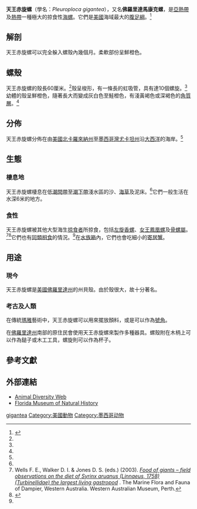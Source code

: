 {{Speciesbox
| image = Pleuroploca gigantea.jpg
| image_width = 250px
| taxon = Pleuroploca gigantea
| authority = ([[Louis_Charles_Kiener|Kiener]], 1840)
}}

'''天王赤旋螺'''（學名：''Pleuroploca gigantea''），又名'''佛羅里達馬康克螺'''，是[[亞熱帶|亞熱帶]]及[[熱帶|熱帶]]一種極大的掠食性[[海螺|海螺]]。它們是[[美國|美國]]海域最大的[[腹足綱|腹足綱]]。<ref name="Leal">{{Cite book en|author=Leal, J.H.|year=2002|chapter=Gastropods|pages=99-147|editor=Carpenter, K.E. (ed.)|title=The living marine resources of the Western Central Atlantic. Volume 1: Introduction, molluscs, crustaceans, hagfishes, sharks, batoid fishes, and chimaeras|publisher=FAO Species Identification Guide for Fishery Purposes and American Society of Ichthyologists and Herpetologists Special Publication No. 5|url=ftp://ftp.fao.org/docrep/fao/009/y4160e/y4160e08.pdf}}</ref>

==解剖==
天王赤旋螺可以完全躲入螺殼內幾個月。柔軟部份呈鮮橙色。

==螺殼==
天王赤旋螺的殼長60厘米。<ref name="Leal"/>殼呈梭形，有一條長的虹吸管，具有達10個螺旋。<ref name="Leal"/>幼體的殼呈鮮橙色，隨著長大而變成灰白色至鮭橙色，有淺黃褐色或深褐色的[[角質層|角質層]]。<ref name="Leal"/>

==分佈==
天王赤旋螺分佈在由[[美國|美國]][[北卡羅來納州|北卡羅來納州]]至[[墨西哥灣|墨西哥灣]][[尤卡坦州|尤卡坦州]]沿[[大西洋|大西洋]]的海岸。<ref name="Leal"/>

==生態==
===棲息地===
天王赤旋螺棲息在低[[潮間帶|潮間帶]]至[[潮下帶|潮下帶]]淺水區的沙、[[海草|海草]]及泥床。<ref name="Leal"/>它們一般生活在水深6米的地方。

===食性===
天王赤旋螺被其他大型海生[[掠食者|掠食者]]所掠食，包括[[左旋香螺|左旋香螺]]、[[女王鳳凰螺|女王鳳凰螺]]及[[骨螺屬|骨螺屬]]。<ref name="Wells">Wells F. E., Walker D. I. & Jones D. S. (eds.) (2003). [http://www.museum.wa.gov.au/dampier/documents/pdf/taylor-glovergiants.pdf ''Food of giants – field observations on the diet of Syrinx aruanus (Linnaeus, 1758) (Turbinellidae) the largest living gastropod''] {{Wayback|url=http://www.museum.wa.gov.au/dampier/documents/pdf/taylor-glovergiants.pdf |date=20091003083723 }}. The Marine Flora and Fauna of Dampier, Western Australia. Western Australian Museum, Perth.</ref><ref name="USVIAFS19">{{cite book|last=Toller|first=W.|coauthors=Lewis, K-A.|title=''Queen Conch'' Strombus gigas|publisher=U.S.V.I. Department of Planning and Natural Resources Division of Fish and Wildife|date=2003|series=U.S.V.I. Animal Fact Sheet|volume=19|url=http://fw.dpnr.gov.vi/education/FactSheets/PDF_Docs/19QueenConch.pdf|deadurl=yes|archiveurl=https://web.archive.org/web/20110816222755/http://fw.dpnr.gov.vi/education/FactSheets/PDF_Docs/19QueenConch.pdf|archivedate=2011-08-16|access-date=2010-06-25}}</ref>它們也有[[同類相食|同類相食]]的情況。<ref name="Wells"/>在[[水族箱|水族箱]]內，它們也會吃細小的[[寄居蟹|寄居蟹]]。

==用途==
===現今===
天王赤旋螺是[[美國|美國]][[佛羅里達州|佛羅里達州]]的州貝殼。由於殼很大，故十分著名。

===考古及人類===
在傳統[[瑪雅文明|瑪雅]]藝術中，天王赤旋螺可以用來擺放顏料，或是可以作為[[號角|號角]]。

在[[佛羅里達州|佛羅里達州]]南部的原住民會使用天王赤旋螺來製作多種器具。螺殼附在木柄上可以作為鎚子或木工工具，螺旋則可以作為杯子。

==參考文獻==
{{reflist}}

==外部連結==
* [http://animaldiversity.ummz.umich.edu/site/accounts/information/Pleuroploca_gigantea.html Animal Diversity Web]{{Wayback|url=http://animaldiversity.ummz.umich.edu/site/accounts/information/Pleuroploca_gigantea.html |date=20110514045018 }}
* [http://www.flmnh.ufl.edu/sflarch/collections.htm Florida Museum of Natural History]{{Wayback|url=http://www.flmnh.ufl.edu/sflarch/collections.htm |date=20100605023428 }}
{{Taxonbar|from=Q140046}}

[[Category:赤旋螺屬|gigantea]]
[[Category:美國動物|Category:美國動物]]
[[Category:墨西哥动物|Category:墨西哥动物]]